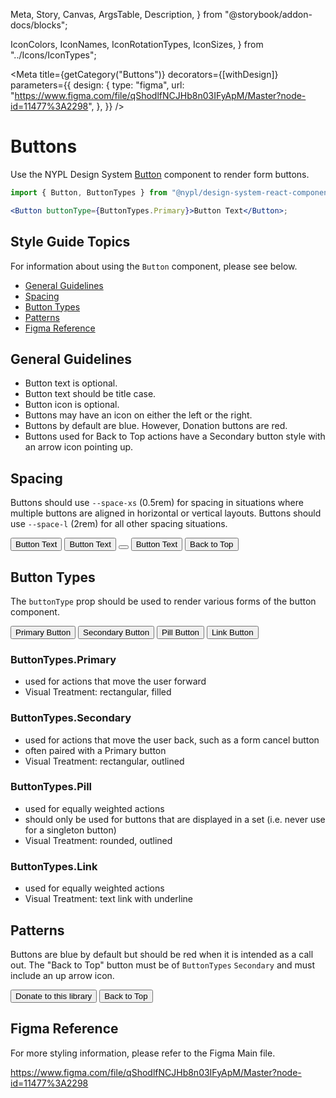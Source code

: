   Meta,
  Story,
  Canvas,
  ArgsTable,
  Description,
} from "@storybook/addon-docs/blocks";

  IconColors,
  IconNames,
  IconRotationTypes,
  IconSizes,
} from "../Icons/IconTypes";

<Meta
  title={getCategory("Buttons")}
  decorators={[withDesign]}
  parameters={{
    design: {
      type: "figma",
      url:
        "https://www.figma.com/file/qShodlfNCJHb8n03IFyApM/Master?node-id=11477%3A2298",
    },
  }}
/>

# Buttons

Use the NYPL Design System [Button](https://nypl.github.io/nypl-design-system/storybook-static/?path=/docs/form-elements-button--basic) component to render form buttons.

```jsx
import { Button, ButtonTypes } from "@nypl/design-system-react-components";

<Button buttonType={ButtonTypes.Primary}>Button Text</Button>;
```

## Style Guide Topics

For information about using the `Button` component, please see below.

- [General Guidelines](#general-guidelines)
- [Spacing](#spacing)
- [Button Types](#button-types)
- [Patterns](#patterns)
- [Figma Reference](#figma-reference)

## General Guidelines

- Button text is optional.
- Button text should be title case.
- Button icon is optional.
- Buttons may have an icon on either the left or the right.
- Buttons by default are blue. However, Donation buttons are red.
- Buttons used for Back to Top actions have a Secondary button style with an arrow icon pointing up.

## Spacing

Buttons should use `--space-xs` (0.5rem) for spacing in situations where multiple buttons are aligned in horizontal or vertical layouts. Buttons should use `--space-l` (2rem) for all other spacing situations.

<Canvas>
  <DSProvider>
    <ButtonGroup>
      <Button
        buttonType={ButtonTypes.Primary}
        attributes={{
          style: {
            marginRight: getCSSVariable("--space-xs"),
          },
        }}
      >
        Button Text
      </Button>
      <Button
        buttonType={ButtonTypes.Primary}
        attributes={{
          style: {
            marginRight: getCSSVariable("--space-xs"),
          },
        }}
      >
        <Icon decorative modifiers={["small", "icon-left"]} name="search" />
        Button Text
      </Button>
      <Button
        buttonType={ButtonTypes.Primary}
        attributes={{
          style: {
            marginRight: getCSSVariable("--space-xs"),
          },
        }}
      >
        <Icon
          name={IconNames.close}
          decorative={true}
          size={IconSizes.medium}
        />
      </Button>
      <Button
        buttonType={ButtonTypes.Primary}
        attributes={{
          style: {
            backgroundColor: getCSSVariable("--section-books-and-more-primary"),
            marginRight: getCSSVariable("--space-xs"),
          },
        }}
      >
        Button Text
      </Button>
      <Button buttonType={ButtonTypes.Secondary}>
        Back to Top
        <Icon
          name={IconNames.arrow}
          decorative={true}
          iconRotation={IconRotationTypes.rotate180}
          modifiers={["small", "icon-right"]}
        />
      </Button>
    </ButtonGroup>
  </DSProvider>
</Canvas>

## Button Types

The `buttonType` prop should be used to render various forms of the button component.

<Canvas>
  <DSProvider>
    <ButtonGroup>
      <Button buttonType={ButtonTypes.Primary}>Primary Button</Button>
      <Button buttonType={ButtonTypes.Secondary}>Secondary Button</Button>
      <Button buttonType={ButtonTypes.Pill}>Pill Button</Button>
      <Button buttonType={ButtonTypes.Link}>Link Button</Button>
    </ButtonGroup>
  </DSProvider>
</Canvas>

### ButtonTypes.Primary

- used for actions that move the user forward
- Visual Treatment: rectangular, filled

### ButtonTypes.Secondary

- used for actions that move the user back, such as a form cancel button
- often paired with a Primary button
- Visual Treatment: rectangular, outlined

### ButtonTypes.Pill

- used for equally weighted actions
- should only be used for buttons that are displayed in a set (i.e. never use for a singleton button)
- Visual Treatment: rounded, outlined

### ButtonTypes.Link

- used for equally weighted actions
- Visual Treatment: text link with underline

## Patterns

Buttons are blue by default but should be red when it is intended as a call out.
The "Back to Top" button must be of `ButtonTypes` `Secondary` and must include an up arrow icon.

<Canvas>
  <DSProvider>
    <ButtonGroup>
      <Button
        buttonType={ButtonTypes.Primary}
        attributes={{
          style: {
            backgroundColor: getCSSVariable("--section-books-and-more-primary"),
          },
        }}
      >
        Donate to this library
      </Button>
      <Button buttonType={ButtonTypes.Secondary}>
        Back to Top
        <Icon
          name={IconNames.arrow}
          decorative={true}
          iconRotation={IconRotationTypes.rotate180}
          modifiers={["small", "icon-right"]}
        />
      </Button>
    </ButtonGroup>
  </DSProvider>
</Canvas>

## Figma Reference

For more styling information, please refer to the Figma Main file.

https://www.figma.com/file/qShodlfNCJHb8n03IFyApM/Master?node-id=11477%3A2298
